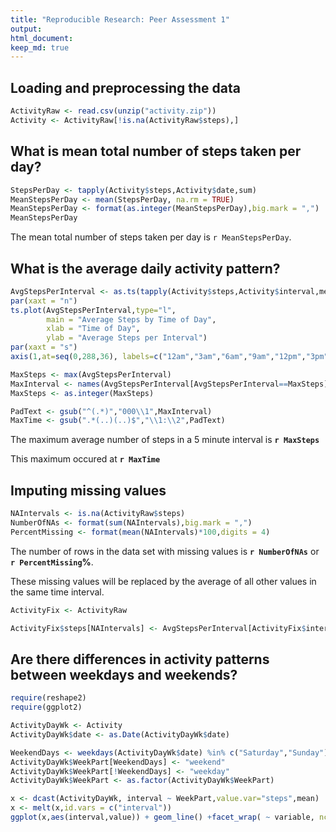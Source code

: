 ```yaml
---
title: "Reproducible Research: Peer Assessment 1"
output: 
html_document:
keep_md: true
---
```



## Loading and preprocessing the data


```r

ActivityRaw <- read.csv(unzip("activity.zip"))
Activity <- ActivityRaw[!is.na(ActivityRaw$steps),]

```

## What is mean total number of steps taken per day?


```r

StepsPerDay <- tapply(Activity$steps,Activity$date,sum)
MeanStepsPerDay <- mean(StepsPerDay, na.rm = TRUE)
MeanStepsPerDay <- format(as.integer(MeanStepsPerDay),big.mark = ",")
MeanStepsPerDay

```

The mean total number of steps taken per day is `r MeanStepsPerDay`.

## What is the average daily activity pattern?

```r

AvgStepsPerInterval <- as.ts(tapply(Activity$steps,Activity$interval,mean))
par(xaxt = "n")
ts.plot(AvgStepsPerInterval,type="l",
        main = "Average Steps by Time of Day",
        xlab = "Time of Day",
        ylab = "Average Steps per Interval")
par(xaxt = "s")
axis(1,at=seq(0,288,36), labels=c("12am","3am","6am","9am","12pm","3pm","6pm","9pm","12am"))

```

```r

MaxSteps <- max(AvgStepsPerInterval)
MaxInterval <- names(AvgStepsPerInterval[AvgStepsPerInterval==MaxSteps])
MaxSteps <- as.integer(MaxSteps)

PadText <- gsub("^(.*)","000\\1",MaxInterval)
MaxTime <- gsub(".*(..)(..)$","\\1:\\2",PadText)

```

The maximum average number of steps in a 5 minute interval is <strong>`r MaxSteps`</strong>

This maximum occured at <strong>`r MaxTime`</strong>

## Imputing missing values

```r

NAIntervals <- is.na(ActivityRaw$steps)
NumberOfNAs <- format(sum(NAIntervals),big.mark = ",")
PercentMissing <- format(mean(NAIntervals)*100,digits = 4)

```

The number of rows in the data set with missing values is <strong>`r NumberOfNAs`</strong>
or <strong>`r PercentMissing`%</strong>.

These missing values will be replaced by the average of all other values in the same
time interval.

```r

ActivityFix <- ActivityRaw

ActivityFix$steps[NAIntervals] <- AvgStepsPerInterval[ActivityFix$interval[NAIntervals]]


```

## Are there differences in activity patterns between weekdays and weekends?

```r
require(reshape2)
require(ggplot2)

ActivityDayWk <- Activity
ActivityDayWk$date <- as.Date(ActivityDayWk$date)

WeekendDays <- weekdays(ActivityDayWk$date) %in% c("Saturday","Sunday")
ActivityDayWk$WeekPart[WeekendDays] <- "weekend"
ActivityDayWk$WeekPart[!WeekendDays] <- "weekday"
ActivityDayWk$WeekPart <- as.factor(ActivityDayWk$WeekPart)

x <- dcast(ActivityDayWk, interval ~ WeekPart,value.var="steps",mean)
x <- melt(x,id.vars = c("interval"))
ggplot(x,aes(interval,value)) + geom_line() +facet_wrap( ~ variable, ncol = 1)

```

